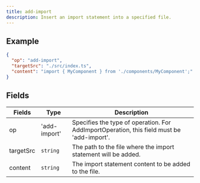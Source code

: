 ```yaml
---
title: add-import
description: Insert an import statement into a specified file.
---
```


## Example

```json
{
  "op": "add-import",
  "targetSrc": "./src/index.ts",
  "content": "import { MyComponent } from './components/MyComponent';"
}
```

## Fields

| Fields    | Type         | Description                                                                               |
| --------- | ------------ | ----------------------------------------------------------------------------------------- |
| op        | 'add-import' | Specifies the type of operation. For AddImportOperation, this field must be 'add-import'. |
| targetSrc | `string`     | The path to the file where the import statement will be added.                            |
| content   | `string`     | The import statement content to be added to the file.                                     |
